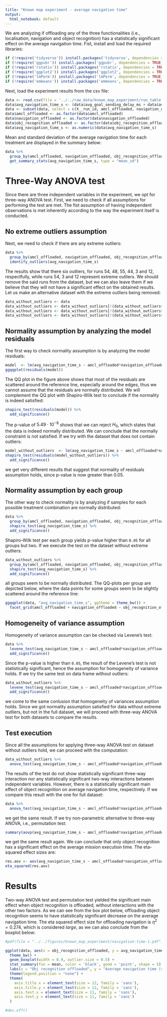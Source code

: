 ```yaml
---
title: "Known map experiment - average navigation time"
output:
  html_notebook: default
---
```


We are analyzing if offloading any of the three functionalities (i.e., localisation, navigation and object recognition) has a statistically significant effect on the average navigation time. Fist, install and load the required libraries:
```r
if (!require('tidyverse')) install.packages('tidyverse', dependencies = TRUE); library('tidyverse')
if (!require('ggpubr')) install.packages('ggpubr', dependencies = TRUE); library('ggpubr')
if (!require('rstatix')) install.packages('rstatix', dependencies = TRUE); library('rstatix')
if (!require('ggplot2')) install.packages('ggplot2', dependencies = TRUE); library('ggplot2')
if (!require('lmPerm')) install.packages('lmPerm', dependencies = TRUE); library('lmPerm')
if (!require('emmeans')) install.packages('emmeans', dependencies = TRUE); library('emmeans')
```

Next, load the experiment results from the csv file:
```r
data <- read.csv(file = '../../raw_data/known_map_experiment/run_table.csv')
data$avg_navigation_time_s <- (data$avg_goal_sending_delay_ms + data$avg_goal_processing_s*1000 + data$avg_nav_result_delay_ms)/1000
data <- subset(data, select = c(X__run_id, amcl_offloaded, navigation_offloaded, obj_recognition_offloaded, avg_navigation_time_s))
data$amcl_offloaded <- as.factor(data$amcl_offloaded)
data$navigation_offloaded <- as.factor(data$navigation_offloaded)
data$obj_recognition_offloaded <- as.factor(data$obj_recognition_offloaded)
data$avg_navigation_time_s <- as.numeric(data$avg_navigation_time_s)
```

Mean and standard deviation of the average navigation time for each treatment are displayed in the summary below:
```r
data %>%
  group_by(amcl_offloaded, navigation_offloaded, obj_recognition_offloaded) %>%
  get_summary_stats(avg_navigation_time_s, type = "mean_sd")
```

# Three-Way ANOVA test

Since there are three independent variables in the experiment, we opt for three-way ANOVA test. First, we need to check if all assumptions for performing the test are met. The fist assumption of having independent observations is met inherently according to the way the experiment itself is conducted. 

## No extreme outliers assumption

Next, we need to check if there are any extreme outliers:

```r
data %>%
  group_by(amcl_offloaded, navigation_offloaded, obj_recognition_offloaded) %>%
  identify_outliers(avg_navigation_time_s)
```
The results show that there six outliers, for runs 54, 48, 55, 44, 3 and 12, respectfully,  while runs 54, 3 and 12 represent extreme outliers. We should remove the said runs from the dataset, but we can also leave them if we believe that they will not have a significant effect on the obtained results. Let us make an alternative dataset with the extreme outliers being removed:
```r
data_without_outliers <- data
data_without_outliers <- data_without_outliers[!(data_without_outliers$X__run_id == 'run_54'),]
data_without_outliers <- data_without_outliers[!(data_without_outliers$X__run_id == 'run_3'),]
data_without_outliers <- data_without_outliers[!(data_without_outliers$X__run_id == 'run_12'),]
```
## Normality assumption by analyzing the model residuals

The first way to check normality assumption is by analyzing the model residuals:

```r
model  <- lm(avg_navigation_time_s ~ amcl_offloaded*navigation_offloaded*obj_recognition_offloaded, data = data)
ggqqplot(residuals(model))
```
The QQ plot in the figure above shows that most of the residuals are scattered around the reference line, especially around the edges, thus we cannot assume that the residuals are normally distributed. We will complement the QQ plot with Shapiro-Wilk test to conclude if the normality is indeed satisfied:
```r
shapiro_test(residuals(model)) %>%
  add_significance()
```
The p-value of $5.49 \cdot 10^{-8}$ shows that we can reject $H_0$, which states that the data is indeed normally distributed. We can conclude that the normally constraint is not satisfied. If we try with the dataset that does not contain outliers:
```r
model_without_outliers  <- lm(avg_navigation_time_s ~ amcl_offloaded*navigation_offloaded*obj_recognition_offloaded, data = data_without_outliers)
shapiro_test(residuals(model_without_outliers)) %>%
  add_significance()
```
we get very different results that suggest that normality of residuals assumption holds, since p-value is now greater than 0.05.

## Normality assumption by each group

The other way to check normality is by analyzing if samples for each possible treatment combination are normally distributed:
```r
data %>%
  group_by(amcl_offloaded, navigation_offloaded, obj_recognition_offloaded) %>%
  shapiro_test(avg_navigation_time_s) %>%
  add_significance()
```

Shapiro-Wilk test per each group yields p-value higher than `0.05` for all groups but two. If we execute the test on the dataset without extreme outliers:
```r
data_without_outliers %>%
  group_by(amcl_offloaded, navigation_offloaded, obj_recognition_offloaded) %>%
  shapiro_test(avg_navigation_time_s) %>%
  add_significance()
```
all groups seem to be normally distributed. The QQ-plots per group are depicted below, where the data points for some groups seem to be slightly scattered around the reference line:
```r
ggqqplot(data, "avg_navigation_time_s", ggtheme = theme_bw()) +
  facet_grid(amcl_offloaded + navigation_offloaded ~ obj_recognition_offloaded, labeller = "label_both")
```

## Homogeneity of variance assumption

Homogeneity of variance assumption can be checked via Levene’s test:

```r
data %>% 
  levene_test(avg_navigation_time_s ~ amcl_offloaded*navigation_offloaded*obj_recognition_offloaded) %>%
  add_significance()
```
Since the p-value is higher than `0.05`, the result of the Levene's test is not statistically significant, hence the assumption for homogeneity of variance holds. If we try the same test on data frame without outliers:
```r
data_without_outliers %>% 
  levene_test(avg_navigation_time_s ~ amcl_offloaded*navigation_offloaded*obj_recognition_offloaded) %>%
  add_significance()
```
we come to the same conlusion that homogeneity of variances assumption holds. Since we got normality assumption satisfied for data without extreme outliers, but not in the full dataset, we will proceed with three-way ANOVA test for both datasets to compare the results.

## Test execution

Since all the assumptions for applying three-way ANOVA test on dataset without outliers hold, we can proceed with the computation:
```r
data_without_outliers %>% 
  anova_test(avg_navigation_time_s ~ amcl_offloaded*navigation_offloaded*obj_recognition_offloaded)
```
The results of the test do not show statistically significant three-way interaction nor any statistically significant two-way interactions between independent variables. However, there is a statistically significant main effect of object recognition on average navigation time, respectively. If we compare this result with the one for full dataset:
```r
data %>% 
  anova_test(avg_navigation_time_s ~ amcl_offloaded*navigation_offloaded*obj_recognition_offloaded)
```
we get the same result. If we try non-parametric alternative to three-way ANOVA, i.e., permutation test:
```r
summary(aovp(avg_navigation_time_s ~ amcl_offloaded*navigation_offloaded*obj_recognition_offloaded, data = data, perm="Prob", maxIter=500000, nCycle=100, Ca=0.001))
```
we get the same result again. We can conclude that only object recognition has a significant effect on the average mission execution time. The eta-squared effect sizes are:
```r
res.aov <- aov(avg_navigation_time_s ~ amcl_offloaded*navigation_offloaded*obj_recognition_offloaded, data = data)
eta_squared(res.aov)
```

# Results

Two-way ANOVA test and permutation test yielded the significant main effect when object recognition is offloaded, without interactions with the other two factors. As we can see from the box plot below, offloading object recognition seems to have statistically significant decrease on the average navigation time. The eta squared effect size for offloading navigation is $\eta^2 = 0.274$, which is considered _large_, as we can also conclude from the boxplot below:
```r
#pdf(file = "../../figures/known_map_experiment/navigation-time-1.pdf")

ggplot(data, aes(x = obj_recognition_offloaded, y = avg_navigation_time_s, fill = obj_recognition_offloaded)) +
  theme_bw() + 
  geom_boxplot(width = 0.9, outlier.size = 0.5) + 
  stat_summary(fun = mean, color = 'black', geom = 'point', shape = 5) +
  labs(x = "Obj recognition offloaded", y = "Average navigation time (s)") +
  theme(legend.position = "none") +
  theme(
    axis.title.x = element_text(size = 12, family = 'sans'),
    axis.title.y = element_text(size = 12, family = 'sans'),
    axis.text.x = element_text(size = 11, family = 'sans'),
    axis.text.y = element_text(size = 11, family = 'sans')
  )

#dev.off()
```